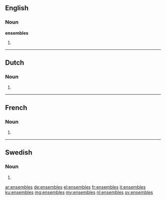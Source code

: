 ==English==

===Noun===
'''ensembles'''

# {{plural of|ensemble}}

----

==Dutch==

===Noun===

{{head|nl}}

# {{nl-noun form of|pl|ensemble}}

----

==French==

===Noun===
{{head|fr|g=m-p}}

# {{plural of|ensemble|lang=fr}}

----

==Swedish==

===Noun===
{{head|sv|noun form}}

# {{sv-noun-form-indef-gen|ensemble}}

[[ar:ensembles]]
[[de:ensembles]]
[[el:ensembles]]
[[fr:ensembles]]
[[it:ensembles]]
[[ku:ensembles]]
[[mg:ensembles]]
[[my:ensembles]]
[[nl:ensembles]]
[[sv:ensembles]]